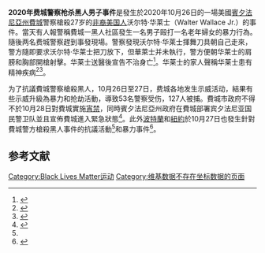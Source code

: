 {{noteTA
|1=zh-hans:沃尔特; zh-tw:華特;
|2=zh-hans:华莱士; zh-tw:華勒斯;
}}
{{Infobox event
| alt = 
| time = 4 pm
| date = {{start date|2020|10|26}}
| place = 美國[[費城|費城]]6100 Locust Street
| coordinates = {{Coord|39.957928|-75.243799|region:US-NY_type:event|display=inline,title}}
| type = 槍擊
| participants = {{link-en|費城警察|Philadelphia police}}
| reported deaths = 1
| suspects = 
| charges = 無
| notes = {{Location map | Philadelphia # Pennsylvania # USA
| float       = center
| label       = 黑人男子被槍殺地點
| coordinates = {{coord|39.957928|-75.243799}}
}}
}}
'''2020年费城警察枪杀黑人男子事件'''是發生於2020年10月26日的一場美國[[宾夕法尼亚州|賓夕法尼亞州]][[費城|費城]]警察槍殺27岁的[[非裔美国人|非裔美国人]]沃尔特·华莱士（Walter Wallace Jr.）的事件。當天有人報警稱費城一黑人社區發生一名男子毆打一名老年婦女的暴力行為。隨後两名费城警察趕到事發現場。警察發現沃尔特·华莱士揮舞刀具朝自己走來，警方隨即要求沃尔特·华莱士把刀放下，但華萊士并未執行，警方便朝华莱士的肩膀和胸部開槍射擊。华莱士送醫後宣告不治身亡<ref name=":1">{{Cite web|title=Candlelight vigil held for Philadelphia's Walter Wallace|url=https://www.koin.com/news/protests/candlelight-vigil-held-for-philadelphias-walter-wallace/|accessdate=2020-10-28|author=Haas|date=2020-10-28|first=Elise|work={{link-en|KOIN (TV)}}|language=en-US|archiveurl=https://web.archive.org/web/20201129010829/https://www.koin.com/news/protests/candlelight-vigil-held-for-philadelphias-walter-wallace/|archivedate=2020-11-29|dead-url=no}}</ref>。华莱士的家人聲稱华莱士患有精神疾病<ref name="wsj">{{Cite web|title=Philadelphia Sees More Unrest After Police Shoot, Kill Walter Wallace Jr.|url=https://www.wsj.com/articles/after-police-fatally-shoot-walter-wallace-protests-erupt-in-philadelphia-11603809996|accessdate=October 28, 2020|author=Calvert|date=October 28, 2020|first=Scott|work=[[华尔街日报|华尔街日报]]|language=en|archive-date=2020-11-06|archive-url=https://web.archive.org/web/20201106042722/https://www.wsj.com/articles/after-police-fatally-shoot-walter-wallace-protests-erupt-in-philadelphia-11603809996|dead-url=no}}</ref><ref name=":0">{{Cite news|date=2020-10-28|title=Philadelphia rocked by fresh unrest after police shooting|language=en-GB|work=[[英國廣播公司新聞|英國廣播公司新聞]]|url=https://www.bbc.com/news/world-us-canada-54710244|accessdate=2020-10-28|archive-date=2020-11-07|archive-url=https://web.archive.org/web/20201107062202/https://www.bbc.com/news/world-us-canada-54710244|dead-url=no}}</ref>。

为了抗議費城警察槍殺黑人，10月26日至27日，费城各地发生示威活动，結果有些示威升級為暴力和抢劫活動，導致53名警察受伤，127人被捕。費城市政府不得不於10月28日對費城實施[[宵禁|宵禁]]，同時賓夕法尼亞州政府在費城部署宾夕法尼亚国民警卫队並且宣佈費城進入緊急狀態<ref>{{Cite web|title=費城示威變調 進入緊急狀態 國民兵出動|url=https://www.worldjournal.com/wj/story/121274/4972714|accessdate=|author=世界新聞網|date=|format=|publisher=|language=|archive-date=2020-11-24|archive-url=https://web.archive.org/web/20201124035333/https://www.worldjournal.com/wj/story/121274/4972714|dead-url=no}}</ref>。此外[[波特兰_(奥勒冈州)|波特蘭]]和[[紐約|紐約]]於10月27日也發生針對費城警方槍殺黑人事件的抗議活動<ref name=":1"/>和暴力事件<ref name=":2">{{Cite web|title=Walter Wallace protests in Brooklyn erupt into riots, looting|url=https://abc7ny.com/7405894/|accessdate=2020-10-28|date=October 28, 2020|work=ABC7 New York|language=en|archiveurl=https://web.archive.org/web/20210107101200/https://abc7ny.com/7405894/|archivedate=2021-01-07|dead-url=no}}</ref>。

== 参考文献 ==
{{Reflist}}

[[Category:Black_Lives_Matter运动|Category:Black Lives Matter运动]]
[[Category:维基数据不存在坐标数据的页面|Category:维基数据不存在坐标数据的页面]]